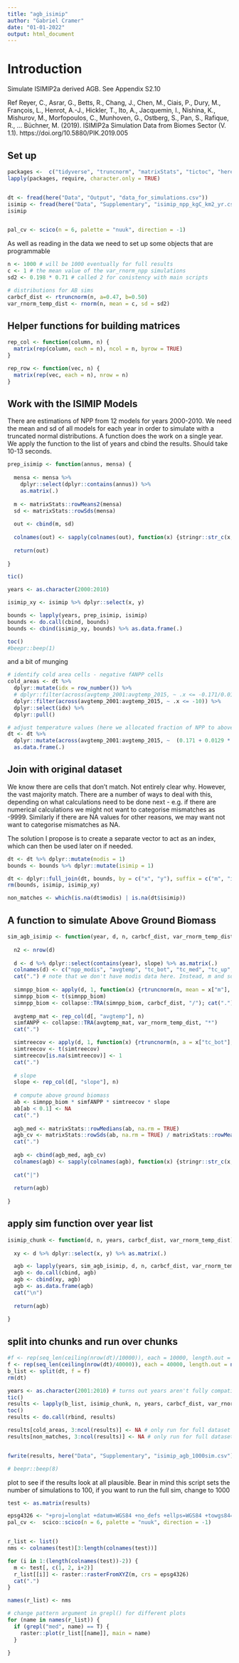```yaml
---
title: "agb_isimip"
author: "Gabriel Cramer"
date: "01-01-2022"
output: html_document
---
```


# Introduction 
Simulate ISIMIP2a derived AGB. See Appendix S2.10

Ref
Reyer, C., Asrar, G., Betts, R., Chang, J., Chen, M., Ciais, P., Dury, M., François, L., Henrot, A.-J., Hickler, T., Ito, A., Jacquemin, I., Nishina, K., Mishurov, M., Morfopoulos, C., Munhoven, G., Ostberg, S., Pan, S., Rafique, R., … Büchner, M. (2019). ISIMIP2a Simulation Data from Biomes Sector (V. 1.1). https://doi.org/10.5880/PIK.2019.005


## Set up

```r

packages <-  c("tidyverse", "truncnorm", "matrixStats", "tictoc", "here", "data.table", "parallel", "sp", "terra", "scico", "beepr", "gdalUtils", "collapse")
lapply(packages, require, character.only = TRUE)


dt <- fread(here("Data", "Output", "data_for_simulations.csv"))
isimip <- fread(here("Data", "Supplementary", "isimip_npp_kgC_km2_yr.csv"))
isimip


pal_cv <- scico(n = 6, palette = "nuuk", direction = -1)
```

As well as reading in the data we need to set up some objects that are programmable

```r

n <- 1000 # will be 1000 eventually for full results
c <- 1 # the mean value of the var_rnorm_npp simulations
sd2 <- 0.198 * 0.71 # called 2 for conistency with main scripts

# distributions for AB sims
carbcf_dist <- rtruncnorm(n, a=0.47, b=0.50)
var_rnorm_temp_dist <- rnorm(n, mean = c, sd = sd2)

```


## Helper functions for building matrices

```r

rep_col <- function(column, n) {
  matrix(rep(column, each = n), ncol = n, byrow = TRUE)
}

rep_row <- function(vec, n) {
  matrix(rep(vec, each = n), nrow = n)
}

```

## Work with the ISIMIP Models

There are estimations of NPP from 12 models for years 2000-2010.
We need the mean and sd of all models for each year in order to simulate with a truncated normal distributions. 
A function does the work on a single year. We apply the function to the list of years and cbind the results. 
Should take 10-13 seconds.

```r

prep_isimip <- function(annus, mensa) {
  
  mensa <- mensa %>% 
    dplyr::select(dplyr::contains(annus)) %>% 
    as.matrix(.)
  
  m <- matrixStats::rowMeans2(mensa)
  sd <- matrixStats::rowSds(mensa)
  
  out <- cbind(m, sd)
  
  colnames(out) <- sapply(colnames(out), function(x) {stringr::str_c(x, "_", annus)})
  
  return(out)
  
}

tic()

years <- as.character(2000:2010)

isimip_xy <- isimip %>% dplyr::select(x, y)

bounds <- lapply(years, prep_isimip, isimip)
bounds <- do.call(cbind, bounds)
bounds <- cbind(isimip_xy, bounds) %>% as.data.frame(.)

toc() 
#beepr::beep(1)

```

and a bit of munging

```r

# identify cold area cells - negative fANPP cells
cold_areas <- dt %>%
  dplyr::mutate(idx = row_number()) %>%
  # dplyr::filter(across(avgtemp_2001:avgtemp_2015, ~ .x <= -0.171/0.0129)) %>%
  dplyr::filter(across(avgtemp_2001:avgtemp_2015, ~ .x <= -10)) %>%
  dplyr::select(idx) %>%
  dplyr::pull()

# adjust temperature values (here we allocated fraction of NPP to aboveground biomass)
dt <- dt %>% 
  dplyr::mutate(across(avgtemp_2001:avgtemp_2015, ~  (0.171 + 0.0129 * .x))) %>% 
  as.data.frame(.)

```

## Join with original dataset

We know there are cells that don't match. Not entirely clear why. However, the vast majority match. There are a number of ways to deal with this, depending on what calculations need to be done next - e.g. if there are numerical calculations we might not want to categorise mismatches as -9999. Similarly if there are NA values for other reasons, we may want not want to categorise mismatches as NA.

The solution I propose is to create a separate vector to act as an index, which can then be used later on if needed. 

```r

dt <- dt %>% dplyr::mutate(modis = 1)
bounds <- bounds %>% dplyr::mutate(isimip = 1)

dt <- dplyr::full_join(dt, bounds, by = c("x", "y"), suffix = c("m", "i"))
rm(bounds, isimip, isimip_xy)

non_matches <- which(is.na(dt$modis) | is.na(dt$isimip))

```

## A function to simulate Above Ground Biomass

```r


sim_agb_isimip <- function(year, d, n, carbcf_dist, var_rnorm_temp_dist) {
  
  n2 <- nrow(d)
  
  d <- d %>% dplyr::select(contains(year), slope) %>% as.matrix(.)
  colnames(d) <- c("npp_modis", "avgtemp", "tc_bot", "tc_med", "tc_up", "m", "sd", "slope")
  cat(".") # note that we don't have modis data here. Instead, m and sd from ISIMIP data is used 
  
  simnpp_biom <- apply(d, 1, function(x) {rtruncnorm(n, mean = x["m"], sd = x["sd"])}); cat(",")
  simnpp_biom <- t(simnpp_biom)
  simnpp_biom <- collapse::TRA(simnpp_biom, carbcf_dist, "/"); cat(".")
  
  avgtemp_mat <- rep_col(d[, "avgtemp"], n)
  simfANPP <- collapse::TRA(avgtemp_mat, var_rnorm_temp_dist, "*")
  cat(".")

  simtreecov <- apply(d, 1, function(x) {rtruncnorm(n, a = x["tc_bot"], b = x["tc_up"], mean = x["tc_med"])})
  simtreecov <- t(simtreecov) 
  simtreecov[is.na(simtreecov)] <- 1
  cat(".")
  
  # slope  
  slope <- rep_col(d[, "slope"], n)
  
  # compute above ground biomass
  ab <- simnpp_biom * simfANPP * simtreecov * slope
  ab[ab < 0.1] <- NA
  cat(".")
  
  agb_med <- matrixStats::rowMedians(ab, na.rm = TRUE)
  agb_cv <- matrixStats::rowSds(ab, na.rm = TRUE) / matrixStats::rowMeans2(ab, na.rm = TRUE)
  cat(".")
  
  agb <- cbind(agb_med, agb_cv)
  colnames(agb) <- sapply(colnames(agb), function(x) {stringr::str_c(x, "_", year)})
  
  cat("|")
  
  return(agb)
  
}

```

## apply sim function over year list

```r

isimip_chunk <- function(d, n, years, carbcf_dist, var_rnorm_temp_dist) {
  
  xy <- d %>% dplyr::select(x, y) %>% as.matrix(.)

  agb <- lapply(years, sim_agb_isimip, d, n, carbcf_dist, var_rnorm_temp_dist)
  agb <- do.call(cbind, agb)
  agb <- cbind(xy, agb)
  agb <- as.data.frame(agb)
  cat("\n")
  
  return(agb)
  
}

```

## split into chunks and run over chunks

```r

#f <- rep(seq_len(ceiling(nrow(dt)/10000)), each = 10000, length.out = nrow(dt))
f <- rep(seq_len(ceiling(nrow(dt)/40000)), each = 40000, length.out = nrow(dt))
b_list <- split(dt, f = f) 
rm(dt)

years <- as.character(2001:2010) # turns out years aren't fully compatible, so these are the compatible years
tic()
results <- lapply(b_list, isimip_chunk, n, years, carbcf_dist, var_rnorm_temp_dist)
toc()
results <- do.call(rbind, results)

results[cold_areas, 3:ncol(results)] <- NA # only run for full dataset
results[non_matches, 3:ncol(results)] <- NA # only run for full dataset


fwrite(results, here("Data", "Supplementary", "isimip_agb_1000sim.csv"))

# beepr::beep(8)

```

plot to see if the results look at all plausible. Bear in mind this script sets the number of simulations to 100, if you want to run the full sim, change to 1000

```r

test <- as.matrix(results)

epsg4326 <- "+proj=longlat +datum=WGS84 +no_defs +ellps=WGS84 +towgs84=0,0,0"
pal_cv <-  scico::scico(n = 6, palette = "nuuk", direction = -1)


r_list <- list()
nms <- colnames(test)[3:length(colnames(test))]

for (i in 1:(length(colnames(test))-2)) {
  m <- test[, c(1, 2, i+2)]
  r_list[[i]] <- raster::rasterFromXYZ(m, crs = epsg4326)
  cat(".")
}

names(r_list) <- nms

# change pattern argument in grepl() for different plots
for (name in names(r_list)) {
  if (grepl("med", name) == T) {
    raster::plot(r_list[[name]], main = name)
  }
  
}

```